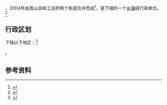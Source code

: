{{中国乡级行政区
|景观照片文件名 = 201704 D313 passes Wuxi Station.jpg
|景观照片描述 = [[无锡火车站|无锡火车站]]附近
|汉语拼音 = 
|其他语言 = 
|其他语言名称 = 
|旧称 = 
|地名出处 =
|位置图文件名 = 
|位置图描述 = 
|自定义图片= 
|建置时间 = 
|政府驻地 = 
|毗邻 = 
|上级行政区=[[梁溪区|梁溪区]]
|总面积 = 
|总人口 = 
|总人口年份 = 
|户籍人口 = 
|户籍人口年份 = 
|常住人口 = 
|常住人口年份 = 
|人口密度 = 
|GDP = 
|GDP年份 = 
|邮政编码 = 
|电话区号 =510
|官方网站 = 
|网站名称 = 
|32/02/13/002/000}}

'''{{PAGENAMEBASE}}'''，2004年由周山浜和工运桥两个街道合并而成<ref>{{cite news|title=新老周山浜十年对比：铸就翻天覆地北大门|url=http://www.wxrb.com/node/wuxi_build/2012-8-3/F1I303H3E334742.html|publisher=无锡新传媒|date=2012-08-03|access-date=2019-01-03|archive-url=https://web.archive.org/web/20130309105716/http://www.wxrb.com/node/wuxi_build/2012-8-3/F1I303H3E334742.html|archive-date=2013-03-09|dead-url=yes}}</ref>，是{{PRC admin/fullname|32/02/13/002/000|3}}下辖的一个[[乡镇|乡镇]]级行政单位。<ref>{{PRC admin/ref sgc|{{PRC admin/parent|32/02/13/002/000}}}}</ref>

== 行政区划 ==

{{PAGENAMEBASE}}下辖以下地区：<ref>{{PRC admin/ref sgc|32/02/13/002/000}}</ref>

{{PRC admin/children|32/02/13/002/000}}。

== 参考资料 ==

{{reflist}}

{{行政区划小作品}}
{{PRC admin/navcat|32/02/13/002/000}}